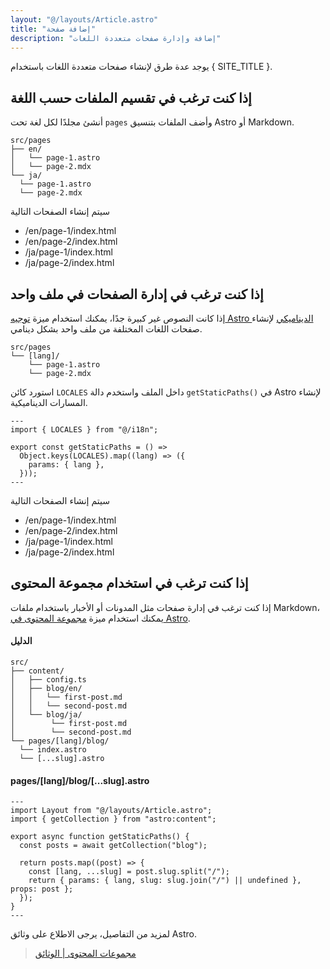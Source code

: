```yaml
---
layout: "@/layouts/Article.astro"
title: "إضافة صفحة"
description: "إضافة وإدارة صفحات متعددة اللغات"
---
```


<PageHeadline title={frontmatter.title} />

يوجد عدة طرق لإنشاء صفحات متعددة اللغات باستخدام { SITE_TITLE }.


## إذا كنت ترغب في تقسيم الملفات حسب اللغة

أنشئ مجلدًا لكل لغة تحت `pages` وأضف الملفات بتنسيق Astro أو Markdown.

```text
src/pages
├── en/
│   └── page-1.astro
│   └── page-2.mdx
└── ja/
  └── page-1.astro
  └── page-2.mdx
```

سيتم إنشاء الصفحات التالية

* /en/page-1/index.html
* /en/page-2/index.html
* /ja/page-1/index.html
* /ja/page-2/index.html


## إذا كنت ترغب في إدارة الصفحات في ملف واحد

إذا كانت النصوص غير كبيرة جدًا، يمكنك استخدام ميزة [توجيه Astro الديناميكي](https://docs.astro.build/en/guides/routing/#dynamic-routes) لإنشاء صفحات اللغات المختلفة من ملف واحد بشكل دينامي.

```text
src/pages
└── [lang]/
    └── page-1.astro
    └── page-2.mdx
```

استورد كائن `LOCALES` داخل الملف واستخدم دالة `getStaticPaths()` في Astro لإنشاء المسارات الديناميكية.

```astro
---
import { LOCALES } from "@/i18n";

export const getStaticPaths = () =>
  Object.keys(LOCALES).map((lang) => ({
    params: { lang },
  }));
---
```

سيتم إنشاء الصفحات التالية

* /en/page-1/index.html
* /en/page-2/index.html
* /ja/page-1/index.html
* /ja/page-2/index.html

## إذا كنت ترغب في استخدام مجموعة المحتوى

إذا كنت ترغب في إدارة صفحات مثل المدونات أو الأخبار باستخدام ملفات Markdown، يمكنك استخدام ميزة [مجموعة المحتوى في Astro]().

#### الدليل

```text
src/
├── content/
│   ├── config.ts
│   ├── blog/en/
│   │   └── first-post.md
│   │   └── second-post.md
│   └── blog/ja/
│        └── first-post.md
│        └── second-post.md
└── pages/[lang]/blog/
  └── index.astro
  └── [...slug].astro
```

#### pages/[lang]/blog/[...slug].astro

```astro
---
import Layout from "@/layouts/Article.astro";
import { getCollection } from "astro:content";

export async function getStaticPaths() {
  const posts = await getCollection("blog");

  return posts.map((post) => {
    const [lang, ...slug] = post.slug.split("/");
    return { params: { lang, slug: slug.join("/") || undefined }, props: post };
  });
}
---
```


لمزيد من التفاصيل، يرجى الاطلاع على وثائق Astro.

> [مجموعات المحتوى | الوثائق](https://docs.astro.build/en/guides/content-collections/)
